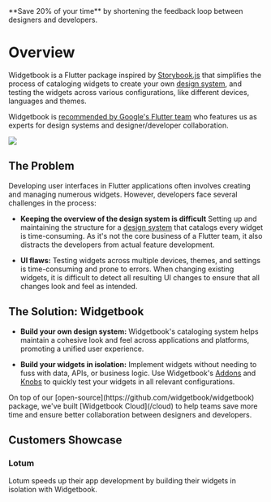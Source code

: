 <Card title="🎉 Widgetbook Cloud is now Live!" href="/cloud">
  **Save 20% of your time** by shortening the feedback loop between designers
  and developers.
</Card>

# Overview

Widgetbook is a Flutter package inspired by [Storybook.js](https://storybook.js.org/) that simplifies the process of cataloging widgets to create your own [design system](/glossary/design-system), and testing the widgets across various configurations, like different devices, languages and themes.

Widgetbook is [recommended by Google's Flutter team](https://www.youtube.com/watch?v=-g2KYjiPzzA) who features us as experts for design systems and designer/developer collaboration.

<Image src="/assets/screenshots/widgetbook.png" zoom />

## The Problem

Developing user interfaces in Flutter applications often involves creating and managing numerous widgets. However, developers face several challenges in the process:

- **Keeping the overview of the design system is difficult** Setting up and maintaining the structure for a [design system](/glossary/design-system) that catalogs every widget is time-consuming. As it's not the core business of a Flutter team, it also distracts the developers from actual feature development.

- **UI flaws:** Testing widgets across multiple devices, themes, and settings is time-consuming and prone to errors. When changing existing widgets, it is difficult to detect all resulting UI changes to ensure that all changes look and feel as intended.

## The Solution: Widgetbook

- **Build your own design system:** Widgetbook's cataloging system helps maintain a cohesive look and feel across applications and platforms, promoting a unified user experience.

- **Build your widgets in isolation:** Implement widgets without needing to fuss with data, APIs, or business logic. Use Widgetbook's [Addons](/addons) and [Knobs](/knobs) to quickly test your widgets in all relevant configurations.

<Info>
  On top of our [open-source](https://github.com/widgetbook/widgetbook) package,
  we've built [Widgetbook Cloud](/cloud) to help teams save more time and ensure
  better collaboration between designers and developers.
</Info>

<YouTube id="Du5yVtnmNzg" />

## Customers Showcase

### Lotum

Lotum speeds up their app development by building their widgets in isolation with Widgetbook.

<YouTube id="0xV-OzfY2zg" />
